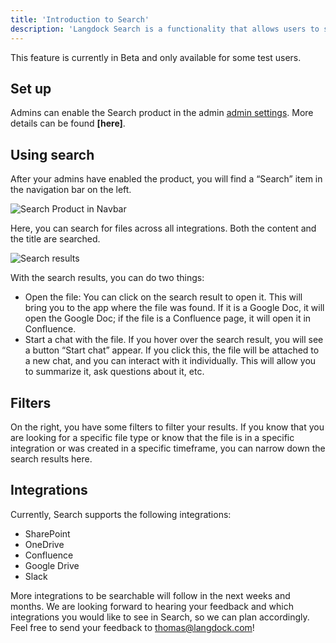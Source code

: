 ```yaml
---
title: 'Introduction to Search'
description: 'Langdock Search is a functionality that allows users to search files, pages, and content across all connected tools.'
---
```


<Info>This feature is currently in Beta and only available for some test users.</Info>

## Set up
Admins can enable the Search product in the admin [admin settings](/settings/workspace/products/search). More details can be found **[here]**.

## Using search 
After your admins have enabled the product, you will find a “Search” item in the navigation bar on the left.

<img src="/images/search-nav-bar.png" alt="Search Product in Navbar" />

Here, you can search for files across all integrations. Both the content and the title are searched. 

<img src="/images/search-results.png" alt="Search results" />


With the search results, you can do two things:

- Open the file: You can click on the search result to open it. This will bring you to the app where the file was found. If it is a Google Doc, it will open the Google Doc; if the file is a Confluence page, it will open it in Confluence.
- Start a chat with the file. If you hover over the search result, you will see a button “Start chat” appear. If you click this, the file will be attached to a new chat, and you can interact with it individually. This will allow you to summarize it, ask questions about it, etc.

## Filters
On the right, you have some filters to filter your results. If you know that you are looking for a specific file type or know that the file is in a specific integration or was created in a specific timeframe, you can narrow down the search results here.

## Integrations
Currently, Search supports the following integrations:
- SharePoint
- OneDrive
- Confluence
- Google Drive
- Slack

More integrations to be searchable will follow in the next weeks and months. We are looking forward to hearing your feedback and which integrations you would like to see in Search, so we can plan accordingly. Feel free to send your feedback to thomas@langdock.com!
